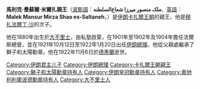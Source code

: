 {{Infobox President
| name         = 馬利克·曼蘇爾·米爾扎·邵·薩爾坦納
| image        =
| birth_date   = 1880年
| birth_place  = [[伊朗|伊朗]][[大不里士|大不里士]]
| death_date   = 1922年
| death_place  = [[伊朗|伊朗]][[德黑蘭|德黑蘭]]
| order        = [[伊朗總理|伊朗總理]]
| term_start   = 1921年10月12日
| term_end     = 1922年1月20日
| monarch      = [[艾哈邁德沙·卡扎爾|艾哈邁德沙·卡扎爾]]
| predecessor  = [[艾哈邁德·蓋瓦姆|艾哈邁德·蓋瓦姆]]
| successor    = [[哈桑·皮爾尼亞|哈桑·皮爾尼亞]]
| party        = [[伊朗民主黨|民主黨]]
| alma_mater   =
| religion     = [[什葉派|什葉派]][[十二伊瑪目派|十二伊瑪目派]]
| spouse       =
| website      =
}}
'''馬利克·曼蘇爾·米爾扎親王'''（[[波斯語|波斯語]]：'''ملک منصور میرزا شعاع‌السلطنه'''、[[英語|英語]]：'''Malek Mansur Mirza Shao es-Saltaneh'''，{{bd|1880年||1922年||}}）是[[伊朗|伊朗]][[卡扎爾王朝|卡扎爾王朝]]的親王，他是[[穆扎法爾丁·沙|穆扎法爾丁·沙]]的次子。

他在1880年出生於[[大不里士|大不里士]]，由私塾啟蒙，在1901年至1902年及1904年擔任法爾斯總督，並在1921年10月12日至1922年1月20日出任[[伊朗總理|伊朗總理]]。他從父親處繼承了獅子和太陽勳章。他在1922年11月6日於[[德黑蘭|德黑蘭]]逝世。

{{s-start}}
{{s-bef|before=[[艾哈邁德·蓋瓦姆|艾哈邁德·蓋瓦姆]]}}
{{s-ttl|title= [[伊朗總理|伊朗總理]]| years =1921年－1922年}}
{{s-aft|after=[[哈桑·皮爾尼亞|哈桑·皮爾尼亞]]}}
{{s-end}}

{{伊朗總理}}
{{波斯立憲革命人物}}

{{DEFAULTSORT: Malek Mansur Mirza}}
[[Category:伊朗君主儿子|Category:伊朗君主儿子]]
[[Category:伊朗總理|Category:伊朗總理]]
[[Category:卡扎爾王朝親王|Category:卡扎爾王朝親王]]
[[Category:獅子和太陽勳章持有人|Category:獅子和太陽勳章持有人]]
[[Category:伊朗皇冠勳章持有人|Category:伊朗皇冠勳章持有人]]
[[Category:奧地利利奧波德勳章持有人|Category:奧地利利奧波德勳章持有人]]
[[Category:大不里士人|Category:大不里士人]]